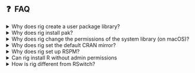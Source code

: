 
## ❓&nbsp; FAQ

<details>
<summary>Why does rig create a user package library?</summary>
>
>Installing non-base packages into a user package library has several
> benefits: 
> 
> - The system library is not writeable for regular users on some systems
>   (Windows and Linux, typically), so we might as well create a 
>   properly versioned user library at the default place.
> - Some tools need a clean R environment, with base packages only, and do
>   not work well if user packages are installed into the system library.
>   E.g. `R CMD check` is such a tool, and https://github.com/r-lib/revdepcheck
>   is another.
> - You can delete an R installation (e.g. with `rig rm`) and then and then
>   install it again, without losing your R packages.
>
</details>

<details>
<summary>Why does rig install pak?</summary>
>
> To be able to install R packages efficiently, from CRAN, Bioconductor or
> GitHub, right from the start. pak also supports installing system libraries
> automatically on some Linux systems.
> 
> If you don't want `rig add` to install pak, use the `--without-pak` option.
</details>

<details>
<summary>Why does rig change the permissions of the system library
(on macOS)?</summary>
>
> To make sure that you don't install packages accidentally into the system
> library. See "Why does rig create a user package library?" above.
> 
</details>

<details>
<summary>Why does rig set the default CRAN mirror?</summary>
>
> To avoid the extra work the users need to spend on this.
> 
> The https://cloud.r-project.org mirror is usually better than the
> other, in that it is a CDN that is close to most users, and that it is
> updated more often.
>
> If you want to use a different mirror, you can set the `repos` option
> in your `.Rprofile`, so the rig repo settings will be ignored.
> 
> You can also use the `--without-cran-mirror` option of `rig add`.
>
</details>

<details>
<summary>Why does rig set up RSPM?</summary>
>
> RSPM ([Rstudio Package Manager](https://packagemanager.rstudio.com/client/#/))
> is generally superior to a regular CRAN mirror on Windows and many Linux
> systems.
>
> On Linux it includes binary packages for many popular distributions.
>
> On Windows, it includes up to date binary packages for older R versions as
> well.
> 
> To avoid RSPM, use the `--without-rspm` option of `rig add`.
> 
</details>

<details>
<summary>Can rig install R without admin permissions</summary>
> 
> No, currently it cannot.
> 
</details>

<details>
<summary>How is rig different from RSwitch?</summary>
>
> While there is a small overlap in functionality, rig and 
> [RSwitch](https://rud.is/rswitch/) are very different.
> I suggest you look over the features of both to decide which one suits 
> your needs better.
> 
> If you like rig and also like the extra features of RSwitch, then you can
> use them together just fine: changing the default R version in RSwitch also
> changes it in rig and vice versa. You can use the rig cli and the RSwitch
> app together, or you can also use both menu bar apps at the same time.
>
</details>
